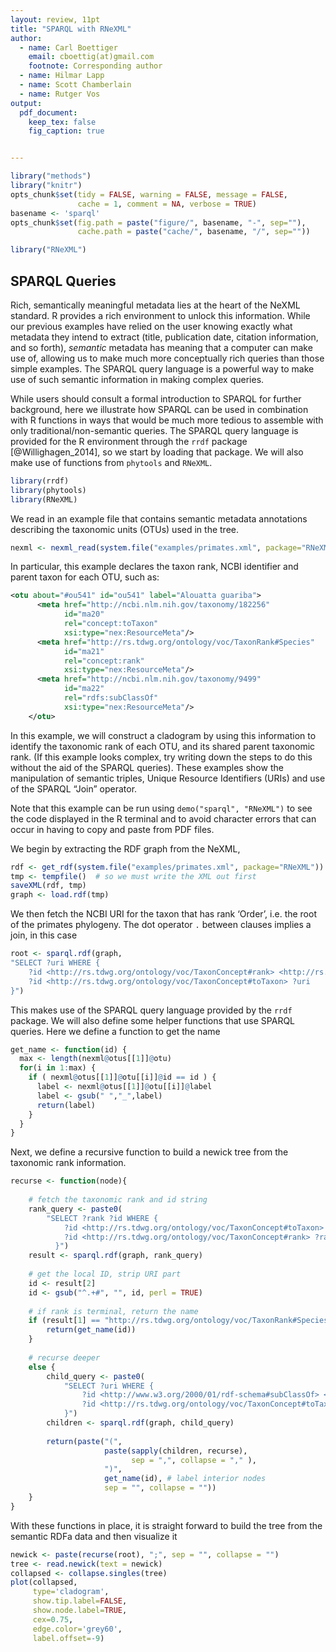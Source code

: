 ```yaml
---
layout: review, 11pt
title: "SPARQL with RNeXML"
author: 
  - name: Carl Boettiger
    email: cboettig(at)gmail.com
    footnote: Corresponding author
  - name: Hilmar Lapp
  - name: Scott Chamberlain
  - name: Rutger Vos
output: 
  pdf_document:
    keep_tex: false
    fig_caption: true


---
```


<!--
%\VignetteEngine{rmarkdown::render}
%\VignetteIndexEntry{SPARQL with RNeXML}
-->


```r
library("methods")
library("knitr")
opts_chunk$set(tidy = FALSE, warning = FALSE, message = FALSE, 
               cache = 1, comment = NA, verbose = TRUE)
basename <- 'sparql' 
opts_chunk$set(fig.path = paste("figure/", basename, "-", sep=""),
               cache.path = paste("cache/", basename, "/", sep=""))


```

```r
library("RNeXML")
```




## SPARQL Queries

Rich, semantically meaningful metadata lies at the heart of the NeXML
standard.  R provides a rich environment to unlock this information.
While our previous examples have relied on the user knowing exactly
what metadata they intend to extract (title, publication date, citation
information, and so forth), _semantic_ metadata has meaning that a
computer can make use of, allowing us to make much more conceptually
rich queries than those simple examples.  The SPARQL query language
is a powerful way to make use of such semantic information in making 
complex queries. 

While users should consult a formal introduction to SPARQL for further
background, here we illustrate how SPARQL can be used in combination
with R functions in ways that would be much more tedious to assemble
with only traditional/non-semantic queries.  The SPARQL query language
is provided for the R environment through the `rrdf` package [@Willighagen_2014],
so we start by loading that package.  We will also make use of functions
from `phytools` and `RNeXML`.  

```r
library(rrdf)
library(phytools)
library(RNeXML)
```

We read in an example file that contains semantic metadata annotations
describing the taxonomic units (OTUs) used in the tree.  

```r
nexml <- nexml_read(system.file("examples/primates.xml", package="RNeXML"))
```

In particular, this example declares the taxon rank, NCBI identifier and parent taxon
for each OTU, such as:

```xml
<otu about="#ou541" id="ou541" label="Alouatta guariba">
      <meta href="http://ncbi.nlm.nih.gov/taxonomy/182256" 
            id="ma20" 
            rel="concept:toTaxon" 
            xsi:type="nex:ResourceMeta"/>
      <meta href="http://rs.tdwg.org/ontology/voc/TaxonRank#Species" 
            id="ma21" 
            rel="concept:rank" 
            xsi:type="nex:ResourceMeta"/>
      <meta href="http://ncbi.nlm.nih.gov/taxonomy/9499" 
            id="ma22" 
            rel="rdfs:subClassOf" 
            xsi:type="nex:ResourceMeta"/>
    </otu>

```

In this example, we will construct a cladogram by using this information
to identify the taxonomic rank of each OTU, and its shared parent
taxonomic rank.  (If this example looks complex, try writing down the
steps to do this without the aid of the SPARQL queries).  These examples
show the manipulation of semantic triples, Unique Resource Identifiers
(URIs) and use of the SPARQL "Join" operator.

Note that this example can be run using `demo("sparql", "RNeXML")` to see the 
code displayed in the R terminal and to avoid character errors that
can occur in having to copy and paste from PDF files.  

We begin by extracting the RDF graph from the NeXML,

```r
rdf <- get_rdf(system.file("examples/primates.xml", package="RNeXML"))
tmp <- tempfile()  # so we must write the XML out first
saveXML(rdf, tmp) 
graph <- load.rdf(tmp)
```

We then fetch the NCBI URI for the taxon that has rank 'Order', i.e. the
root of the primates phylogeny. The dot operator `.` between clauses
implies a join, in this case

```r
root <- sparql.rdf(graph, 
"SELECT ?uri WHERE { 
    ?id <http://rs.tdwg.org/ontology/voc/TaxonConcept#rank> <http://rs.tdwg.org/ontology/voc/TaxonRank#Order> . 
    ?id <http://rs.tdwg.org/ontology/voc/TaxonConcept#toTaxon> ?uri    
}")
```


This makes use of the SPARQL query language provided by the `rrdf`
package.  We will also define some helper functions that use SPARQL
queries.  Here we define a function to get the name

```r
get_name <- function(id) {
  max <- length(nexml@otus[[1]]@otu)
  for(i in 1:max) {
    if ( nexml@otus[[1]]@otu[[i]]@id == id ) {
      label <- nexml@otus[[1]]@otu[[i]]@label
      label <- gsub(" ","_",label)
      return(label)
    }
  }
}
```


Next, we define a recursive function to build a newick tree from the taxonomic rank information.  

```r
recurse <- function(node){
  
    # fetch the taxonomic rank and id string
    rank_query <- paste0(
        "SELECT ?rank ?id WHERE {
            ?id <http://rs.tdwg.org/ontology/voc/TaxonConcept#toTaxon> <",node,"> .
            ?id <http://rs.tdwg.org/ontology/voc/TaxonConcept#rank> ?rank
          }")
    result <- sparql.rdf(graph, rank_query)
    
    # get the local ID, strip URI part
    id <- result[2]
    id <- gsub("^.+#", "", id, perl = TRUE)
    
    # if rank is terminal, return the name
    if (result[1] == "http://rs.tdwg.org/ontology/voc/TaxonRank#Species") {
        return(get_name(id))
    }
    
    # recurse deeper
    else {
        child_query <- paste0(
            "SELECT ?uri WHERE {
                ?id <http://www.w3.org/2000/01/rdf-schema#subClassOf> <",node,"> .
                ?id <http://rs.tdwg.org/ontology/voc/TaxonConcept#toTaxon> ?uri
            }")
        children <- sparql.rdf(graph, child_query)
        
        return(paste("(", 
                     paste(sapply(children, recurse), 
                           sep = ",", collapse = "," ), 
                     ")",  
                     get_name(id), # label interior nodes
                     sep = "", collapse = ""))
    }
}

```


With these functions in place, it is straight forward to build the tree
from the semantic RDFa data and then visualize it


```r
newick <- paste(recurse(root), ";", sep = "", collapse = "")
tree <- read.newick(text = newick)
collapsed <- collapse.singles(tree)
plot(collapsed, 
     type='cladogram', 
     show.tip.label=FALSE, 
     show.node.label=TRUE, 
     cex=0.75, 
     edge.color='grey60', 
     label.offset=-9)
```
